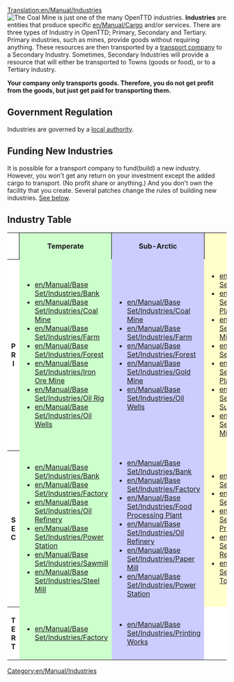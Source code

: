 [[Translation:en/Manual/Industries]]
[[File:en/Manual/Base Set/Industries/Coalmine.png|right|frame|The Coal Mine is just one of the many OpenTTD industries.]]
'''Industries''' are entities that produce specific [[en/Manual/Cargo]] and/or services. There are three types of Industry in OpenTTD; Primary, Secondary and Tertiary. Primary industries, such as mines, provide goods without requiring anything. These resources are then transported by a [[en/Manual/Transport company|transport company]] to a Secondary Industry. Sometimes, Secondary Industries will provide a resource that will either be transported to Towns (goods or food), or to a Tertiary industry. 

'''Your company only transports goods. Therefore, you do not get profit from the goods, but just get paid for transporting them.'''

==Government Regulation==
Industries are governed by a [[en/Manual/Local authority|local authority]].

==Funding New Industries==
It is possible for a transport company to fund(build) a new industry. However, you won't get any return on your investment except the added cargo to transport. (No profit share or anything.) And you don't own the facility that you create. Several patches change the rules of building new industries. [[#related-patches|See below]].

==Industry Table==
<table width="100%" bgcolor="white">
  <tr>
   <th></th>
   <th style="background: #ccffcc;border-left:1px solid black;border-top:1px solid black;">Temperate</th>
   <th style="background: #ccccff;border-left:1px solid black;border-top:1px solid black;">Sub-Arctic</th>
   <th style="background: #ffffcc;border-left:1px solid black;border-top:1px solid black;">Tropical</th>
   <th style="background: #ff9999;border-left:1px solid black;border-top:1px solid black;">Toyland</th>
  </tr>

  <tr>
   <th align="center" valing="middle">P<br />R<br />I</th>

   <td style="background: #ccffcc">
* [[en/Manual/Base Set/Industries/Bank]]
* [[en/Manual/Base Set/Industries/Coal Mine]]
* [[en/Manual/Base Set/Industries/Farm]]
* [[en/Manual/Base Set/Industries/Forest]]
* [[en/Manual/Base Set/Industries/Iron Ore Mine]]
* [[en/Manual/Base Set/Industries/Oil Rig]]
* [[en/Manual/Base Set/Industries/Oil Wells]]
   </td>
   <td style="background: #ccccff">
* [[en/Manual/Base Set/Industries/Coal Mine]]
* [[en/Manual/Base Set/Industries/Farm]]
* [[en/Manual/Base Set/Industries/Forest]]
* [[en/Manual/Base Set/Industries/Gold Mine]]
* [[en/Manual/Base Set/Industries/Oil Wells]]
   </td>
   <td style="background: #ffffcc">
* [[en/Manual/Base Set/Industries/Factory]]
* [[en/Manual/Base Set/Industries/Fruit Plantation]]
* [[en/Manual/Base Set/Industries/Lumber Mill]]
* [[en/Manual/Base Set/Industries/Oil Wells]]
* [[en/Manual/Base Set/Industries/Rubber Plantation]]
* [[en/Manual/Base Set/Industries/Water Supply]]
* [[en/Manual/Base Set/Industries/Diamond Mine]]
   </td>
   <td style="background: #ff9999">
* [[en/Manual/Base Set/Industries/Candyfloss Forest]]
* [[en/Manual/Base Set/Industries/Battery Farm]]
* [[en/Manual/Base Set/Industries/Cola Wells]]
* [[en/Manual/Base Set/Industries/Plastic Fountains]]
* [[en/Manual/Base Set/Industries/Bubble Generator]]
* [[en/Manual/Base Set/Industries/Toffee Quarry]]
* [[en/Manual/Base Set/Industries/Sugar Mine]]
   </td>
  </tr>

  <tr>
   <th align="center" valign="middle">S<br />E<br />C</th>

   <td style="background: #ccffcc">
* [[en/Manual/Base Set/Industries/Bank]]
* [[en/Manual/Base Set/Industries/Factory]]
* [[en/Manual/Base Set/Industries/Oil Refinery]]
* [[en/Manual/Base Set/Industries/Power Station]]
* [[en/Manual/Base Set/Industries/Sawmill]]
* [[en/Manual/Base Set/Industries/Steel Mill]]
   </td>
   <td style="background: #ccccff">
* [[en/Manual/Base Set/Industries/Bank]]
* [[en/Manual/Base Set/Industries/Factory]]
* [[en/Manual/Base Set/Industries/Food Processing Plant]]
* [[en/Manual/Base Set/Industries/Oil Refinery]]
* [[en/Manual/Base Set/Industries/Paper Mill]]
* [[en/Manual/Base Set/Industries/Power Station]]
   </td>
   <td style="background: #ffffcc">
* [[en/Manual/Base Set/Industries/Bank]]
* [[en/Manual/Base Set/Industries/Factory]]
* [[en/Manual/Base Set/Industries/Food Processing Plant]]
* [[en/Manual/Base Set/Industries/Oil Refinery]]
* [[en/Manual/Base Set/Industries/Water Tower]]
   </td>
   <td style="background: #ff9999">
* [[en/Manual/Base Set/Industries/Toy Shop]]
* [[en/Manual/Base Set/Industries/Sweet Factory]]
* [[en/Manual/Base Set/Industries/Toy Factory]]
* [[en/Manual/Base Set/Industries/Fizzy Drink Factory]]
   </td>
  </tr>

  <tr>
   <th align="center" valign="middle">T<br />E<br />R<br />T</th>

   <td style="background: #ccffcc">
* [[en/Manual/Base Set/Industries/Factory]]
   </td>
   <td style="background: #ccccff">
* [[en/Manual/Base Set/Industries/Printing Works]]
   </td>
  </tr>
</table>

[[Category:en/Manual/Industries]]